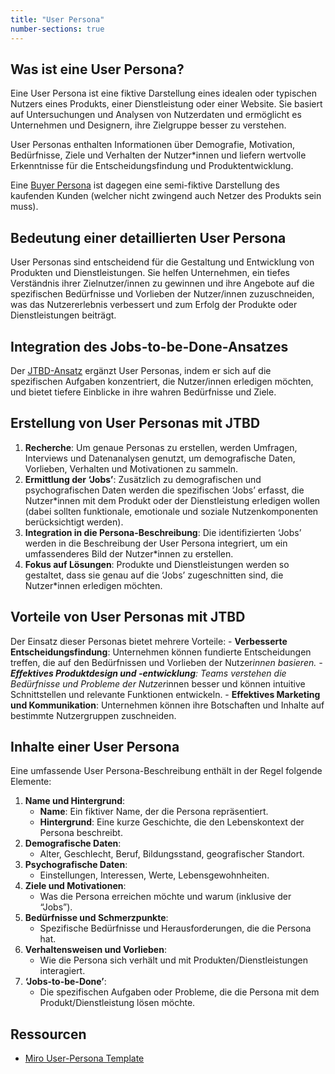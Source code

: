 ```yaml
---
title: "User Persona"
number-sections: true
---
```


## Was ist eine User Persona?

Eine User Persona ist eine fiktive Darstellung eines idealen oder typischen Nutzers eines Produkts, einer Dienstleistung oder einer Website. Sie basiert auf Untersuchungen und Analysen von Nutzerdaten und ermöglicht es Unternehmen und Designern, ihre Zielgruppe besser zu verstehen. 

User Personas enthalten Informationen über Demografie, Motivation, Bedürfnisse, Ziele und Verhalten der Nutzer*innen und liefern wertvolle Erkenntnisse für die Entscheidungsfindung und Produktentwicklung.

Eine [Buyer Persona](docs/buyer-persona.qmd) ist dagegen eine semi-fiktive Darstellung des kaufenden Kunden (welcher nicht zwingend auch Netzer des Produkts sein muss).

## Bedeutung einer detaillierten User Persona

User Personas sind entscheidend für die Gestaltung und Entwicklung von Produkten und Dienstleistungen. Sie helfen Unternehmen, ein tiefes Verständnis ihrer Zielnutzer/innen zu gewinnen und ihre Angebote auf die spezifischen Bedürfnisse und Vorlieben der Nutzer/innen zuzuschneiden, was das Nutzererlebnis verbessert und zum Erfolg der Produkte oder Dienstleistungen beiträgt.

## Integration des Jobs-to-be-Done-Ansatzes

Der [JTBD-Ansatz](/jobs-to-be-done.qmd) ergänzt User Personas, indem er sich auf die spezifischen Aufgaben konzentriert, die Nutzer/innen erledigen möchten, und bietet tiefere Einblicke in ihre wahren Bedürfnisse und Ziele.

## Erstellung von User Personas mit JTBD

1. **Recherche**: Um genaue Personas zu erstellen, werden Umfragen, Interviews und Datenanalysen genutzt, um demografische Daten, Vorlieben, Verhalten und Motivationen zu sammeln.
2. **Ermittlung der 'Jobs'**: Zusätzlich zu demografischen und psychografischen Daten werden die spezifischen 'Jobs' erfasst, die Nutzer*innen mit dem Produkt oder der Dienstleistung erledigen wollen (dabei sollten funktionale, emotionale und soziale Nutzenkomponenten berücksichtigt werden).
3. **Integration in die Persona-Beschreibung**: Die identifizierten 'Jobs' werden in die Beschreibung der User Persona integriert, um ein umfassenderes Bild der Nutzer*innen zu erstellen.
4. **Fokus auf Lösungen**: Produkte und Dienstleistungen werden so gestaltet, dass sie genau auf die 'Jobs' zugeschnitten sind, die Nutzer*innen erledigen möchten.

## Vorteile von User Personas mit JTBD

Der Einsatz dieser Personas bietet mehrere Vorteile:
- **Verbesserte Entscheidungsfindung**: Unternehmen können fundierte Entscheidungen treffen, die auf den Bedürfnissen und Vorlieben der Nutzer*innen basieren.
- **Effektives Produktdesign und -entwicklung**: Teams verstehen die Bedürfnisse und Probleme der Nutzer*innen besser und können intuitive Schnittstellen und relevante Funktionen entwickeln.
- **Effektives Marketing und Kommunikation**: Unternehmen können ihre Botschaften und Inhalte auf bestimmte Nutzergruppen zuschneiden.

## Inhalte einer User Persona

Eine umfassende User Persona-Beschreibung enthält in der Regel folgende Elemente:

1. **Name und Hintergrund**: 
   - **Name**: Ein fiktiver Name, der die Persona repräsentiert.
   - **Hintergrund**: Eine kurze Geschichte, die den Lebenskontext der Persona beschreibt.
2. **Demografische Daten**: 
   - Alter, Geschlecht, Beruf, Bildungsstand, geografischer Standort.
3. **Psychografische Daten**: 
   - Einstellungen, Interessen, Werte, Lebensgewohnheiten.
4. **Ziele und Motivationen**: 
   - Was die Persona erreichen möchte und warum (inklusive der "Jobs").
5. **Bedürfnisse und Schmerzpunkte**: 
   - Spezifische Bedürfnisse und Herausforderungen, die die Persona hat.
6. **Verhaltensweisen und Vorlieben**: 
   - Wie die Persona sich verhält und mit Produkten/Dienstleistungen interagiert.
7. **'Jobs-to-be-Done'**: 
   - Die spezifischen Aufgaben oder Probleme, die die Persona mit dem Produkt/Dienstleistung lösen möchte.

## Ressourcen

- [Miro User-Persona Template](https://miro.com/templates/personas/) 
